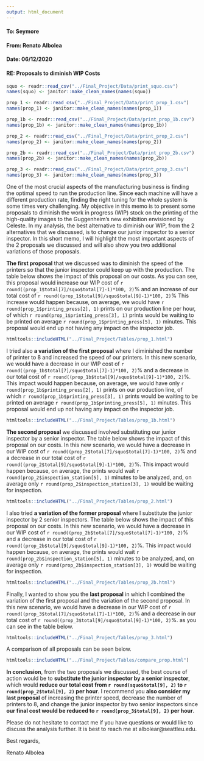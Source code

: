 ```yaml
---
output: html_document
---
```

#### **To: Seymore**  
  
#### **From: Renato Albolea**  
  
#### **Date: 06/12/2020**   
  
#### **RE: Proposals to diminish WIP Costs **


```r
squo <- readr::read_csv("../Final_Project/Data/print_squo.csv")
names(squo) <- janitor::make_clean_names(names(squo))

prop_1 <- readr::read_csv("../Final_Project/Data/print_prop_1.csv")
names(prop_1) <- janitor::make_clean_names(names(prop_1))

prop_1b <- readr::read_csv("../Final_Project/Data/print_prop_1b.csv")
names(prop_1b) <- janitor::make_clean_names(names(prop_1b))

prop_2 <- readr::read_csv("../Final_Project/Data/print_prop_2.csv")
names(prop_2) <- janitor::make_clean_names(names(prop_2))

prop_2b <- readr::read_csv("../Final_Project/Data/print_prop_2b.csv")
names(prop_2b) <- janitor::make_clean_names(names(prop_2b))

prop_3 <- readr::read_csv("../Final_Project/Data/print_prop_3.csv")
names(prop_3) <- janitor::make_clean_names(names(prop_3))
```

One of the most crucial aspects of the manufacturing business is finding the optimal speed to run the production line. Since each machine will have a different production rate, finding the right tuning for the whole system is some times very challenging. My objective in this memo is to present some proposals to diminish the work in progress (WIP) stock on the printing of the high-quality images to the Guggenheim's new exhibition envisioned by Celeste.  In my analysis, the best alternative to diminish our WIP, from the 2 alternatives that we discussed, is to change our junior inspector to a senior inspector. In this short memo, I will highlight the most important aspects of the 2 proposals we discussed and will also show you two additional variations of those proposals.  

__The first proposal__ that we discussed was to diminish the speed of the printers so that the junior inspector could keep up with the production.  The table below shows the impact of this proposal on our costs. As you can see, this proposal would increase our WIP cost of `r round((prop_1$total[7]/squo$total[7]-1)*100, 2)`% and an increase of our total cost of `r round((prop_1$total[9]/squo$total[9]-1)*100, 2)`% This increase would happen because, on average, we would have `r round(prop_1$printing_press[2], 1)` prints on our production line per hour, of which `r round(prop_1$printing_press[3], 1)` prints would be waiting to be printed on average `r round(prop_1$printing_press[5], 1)` minutes. This proposal would end up not having any impact on the inspector job.  

```r
htmltools::includeHTML("../Final_Project/Tables/prop_1.html")
```

I tried also __a variation of the first proposal__ where I diminished the number of printer to 8 and increased the speed of our printers. In this new scenario, we would have a decrease in our WIP cost of `r round((prop_1b$total[7]/squo$total[7]-1)*100, 2)`% and a decrease in our total cost of `r round((prop_1b$total[9]/squo$total[9]-1)*100, 2)`%. This impact would happen because, on average, we would have only `r round(prop_1b$printing_press[2], 1)` prints on our production line, of which `r round(prop_1b$printing_press[3], 1)` prints would be waiting to be printed on average `r round(prop_1b$printing_press[5], 1)` minutes. This proposal would end up not having any impact on the inspector job.  

```r
htmltools::includeHTML("../Final_Project/Tables/prop_1b.html")
```

__The second proposal__ we discussed involved substituting our junior inspector by a senior inspector. The table below shows the impact of this proposal on our costs. In this new scenario, we would have a decrease in our WIP cost of `r round((prop_2$total[7]/squo$total[7]-1)*100, 2)`% and a decrease in our total cost of `r round((prop_2$total[9]/squo$total[9]-1)*100, 2)`%. This impact would happen because, on average, the prints would wait `r round(prop_2$inspection_station[5], 1)` minutes to be analyzed, and, on average only  `r round(prop_2$inspection_station[3], 1)` would be waiting for inspection.  

```r
htmltools::includeHTML("../Final_Project/Tables/prop_2.html")
```

I also tried __a variation of the former proposal__ where I substitute the junior inspector by 2 senior inspectors. The table below shows the impact of this proposal on our costs. In this new scenario, we would have a decrease in our WIP cost of `r round((prop_2b$total[7]/squo$total[7]-1)*100, 2)`% and a decrease in our total cost of `r round((prop_2b$total[9]/squo$total[9]-1)*100, 2)`%. This impact would happen because, on average, the prints would wait `r round(prop_2b$inspection_station[5], 1)` minutes to be analyzed, and, on average only  `r round(prop_2b$inspection_station[3], 1)` would be waiting for inspection.  


```r
htmltools::includeHTML("../Final_Project/Tables/prop_2b.html")
```

Finally, I wanted to show you the __last proposal__ in which I combined the variation of the first proposal and the variation of the second proposal. In this new scenario, we would have a decrease in our WIP cost of `r round((prop_3$total[7]/squo$total[7]-1)*100, 2)`% and a decrease in our total cost of `r round((prop_3$total[9]/squo$total[9]-1)*100, 2)`%. as you can see in the table below.

```r
htmltools::includeHTML("../Final_Project/Tables/prop_3.html")
```

A comparison of all proposals can be seen below.  

```r
htmltools::includeHTML("../Final_Project/Tables/compare_prop.html")
```

__In conclusion__, from the two proposals we discussed, the best course of action would be to __substitute the junior inspector by a senior inspector__, which would __reduce our total cost from `r round(squo$total[9], 2)` to `r round(prop_2$total[9], 2)` per hour__. I recommend you __also consider my last proposal__ of increasing the printer speed, decrease the number of printers to 8, and change the junior inspector by two senior inspectors since __our final cost would be reduced to `r round(prop_3$total[9], 2)` per hour__.  

Please do not hesitate to contact me if you have questions or would like to discuss the analysis further. It is best to reach me at albolear@seattleu.edu.   

Best regards,  

Renato Albolea
